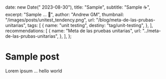   date: new Date(" 2023-08-30"),
  title: "Sample",
  subtitle: "Sample ☕",
  excerpt: "Sample ... 🍎",
  author: "Andrew GM",
  thumbnail: "/images/posts/unitest_tendency.png",
  url: "/blog/meta-de-las-prubas-unitarias",
  tags: [
    {
      name: "unit testing",
      destiny: "tag/unit-testing",
    },
  ],
  recommendations: [
    {
      name: "Meta de las pruebas unitarias",
      url: "../meta-de-las-prubas-unitarias",
    },
  ],
};

# Sample post

Lorem ipsum ... hello world
